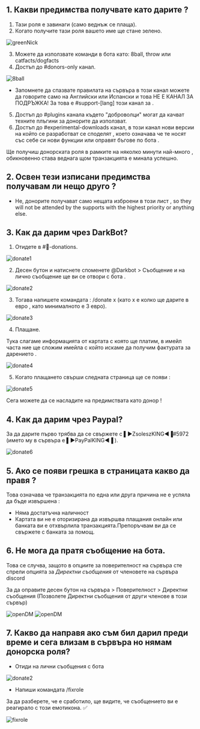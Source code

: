 ## 1. Какви предимства получвате като дарите ?

1. Тази роля е завинаги  (само веднъж се плаща).
2. Когато получите тази роля вашето име ще стане зелено.

![greenNick](public/greenNick.png)

3. Можете да използвате команди в бота като: 8ball, throw или catfacts/dogfacts
4. Достъп до  #donors-only канал.

![8ball](public/8ball.png)

- Запомнете да спазвате правилата на сървъра в този канал можете да говорите само на Английски или Испански и това НЕ Е КАНАЛ ЗА ПОДРЪЖКА! За това е  #support-[lang] този канал за .

5. Достъп до #plugins канала където "доброволци" могат да качват техните плъгини за донорите да използват.
6. Достъп до #experimental-downloads канал, в този канал нови версии на който се разработват се споделят , което означава че те носят със себе си нови функции или оправят бъгове по бота .

Ще получиш донорската роля в рамките на няколко минути най-много , обикновенно става веднага щом транзакцията е минала успешно.

## 2. Освен тези изписани предимства получавам ли нещо друго ?

- Не, донорите получават само нещата изброени в този лист , so they will not be attended by the supports with the highest priority or anything else.

## 3. Как да дарим чрез DarkBot?

1. Отидете в  #🏧-donations.

![donate1](public/donate1.png)

2. Десен бутон и натиснете споменете @Darkbot > Съобщение и на лично съобщение ще ви се отвори с бота .

![donate2](public/donate2.gif)

3. Тогава напишете командата : /donate x  (като х е колко ще дарите в евро , като минималното е 3 евро).

![donate3](public/donate3.gif)

4. Плащане.

Тука слагаме информацията от картата с която ще платим, в имейл часта ние ще сложим имейла с който искаме да получим фактурата за дарението .

![donate4](public/donate4.png)

5. Когато плащането свърши следната страница ще се появи :

![donate5](public/donate5.png)

Сега можете да се насладите на предимствата като донор !

## 4. Как да дарим чрез Paypal?

За да дарите първо трябва да се свържете с  ▌►ZsoleszKING◄▐#5972 (името му в сървъра е  ▌►PayPalKING◄▐ ).

![donate6](public/donate6.png)

## 5. Ако се появи грешка в страницата какво да правя ?

Това означава че транзакцията по една или друга причина не е успяла да бъде извършена :
- Няма достатъчна наличност 
- Картата ви не е оторизирана да извършва плащания онлайн или банката ви е отхвърлила транзакцията.Препоръчвам ви да се свържете с банката за помощ.

## 6. Не мога да пратя съобщение на бота.

Това се случва, защото в опциите за поверителност на сървъра сте спрели опцията за  *Директни съобщения* от членовете на сървъра discord

За да оправите десен бутон на сървъра > Поверителност > Директни съобщения (Позволете Директни съобщения от други членове в този сървър)

![openDM](public/openDM1.png)
![openDM](public/openDM2.png)

## 7. Какво да направя ако съм бил дарил преди време и сега влизам в сървъра но нямам донорска роля?

- Отиди на лични съобщения с бота 

![donate2](public/donate2.gif)

- Напиши командата /fixrole

За да разберете, че е сработило, ще видите, че съобщението ви е реагирало с този емотикона. ✅

![fixrole](public/fixrole.png)